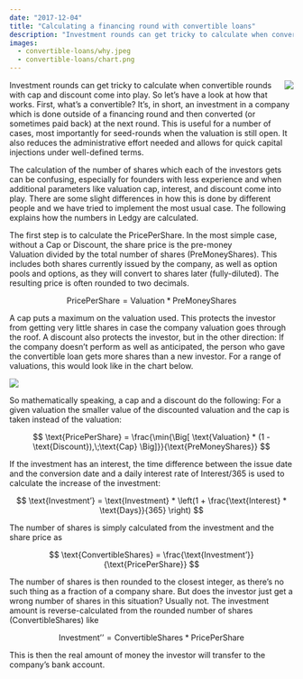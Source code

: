 ```yaml
---
date: "2017-12-04"
title: "Calculating a financing round with convertible loans"
description: "Investment rounds can get tricky to calculate when convertible rounds with cap and discount come into play. So let’s have a look at how that works."
images:
  - convertible-loans/why.jpeg
  - convertible-loans/chart.png
---
```


<Img src="why.jpeg" align="right" />

Investment rounds can get tricky to calculate when convertible rounds with cap and discount come into play. So let’s have a look at how that works. First, what’s a convertible? It’s, in short, an investment in a company which is done outside of a financing round and then converted (or sometimes paid back) at the next round. This is useful for a number of cases, most importantly for seed-rounds when the valuation is still open. It also reduces the administrative effort needed and allows for quick capital injections under well-defined terms.

The calculation of the number of shares which each of the investors gets can be confusing, especially for founders with less experience and when additional parameters like valuation cap, interest, and discount come into play. There are some slight differences in how this is done by different people and we have tried to implement the most usual case. The following explains how the numbers in Ledgy are calculated.


The first step is to calculate the $\text{PricePerShare}$. In the most simple case, without a $\text{Cap}$ or $\text{Discount}$, the share price is the pre-money $\text{Valuation}$ divided by the total number of shares ($\text{PreMoneyShares}$). This includes both shares currently issued by the company, as well as option pools and options, as they will convert to shares later (fully-diluted). The resulting price is often rounded to two decimals.

$$
\text{PricePerShare} = \text{Valuation} * \text{PreMoneyShares}
$$

A cap puts a maximum on the valuation used. This protects the investor from getting very little shares in case the company valuation goes through the roof. A discount also protects the investor, but in the other direction: If the company doesn’t perform as well as anticipated, the person who gave the convertible loan gets more shares than a new investor. For a range of valuations, this would look like in the chart below.

<Img src="chart.png" caption="Example for the stake which an investor will get for a range of company valuations" />

So mathematically speaking, a cap and a discount do the following: For a given valuation the smaller value of the discounted valuation and the cap is taken instead of the valuation:

$$
\text{PricePerShare} = \frac{\min{\Big[ \text{Valuation} * (1 - \text{Discount}),\;\text{Cap} \Big]}}{\text{PreMoneyShares}}
$$

If the investment has an interest, the time difference between the issue date and the conversion date and a daily interest rate of $\text{Interest}/365$ is used to calculate the increase of the investment:

$$
\text{Investment’} = \text{Investment} * \left(1 + \frac{\text{Interest} * \text{Days}}{365} \right)
$$

The number of shares is simply calculated from the investment and the share price as

$$
\text{ConvertibleShares} = \frac{\text{Investment’}}{\text{PricePerShare}}
$$


The number of shares is then rounded to the closest integer, as there’s no such thing as a fraction of a company share. But does the investor just get a wrong number of shares in this situation? Usually not. The investment amount is reverse-calculated from the rounded number of shares ($\text{ConvertibleShares}$) like

$$
\text{Investment’’} = \text{ConvertibleShares} * \text{PricePerShare}
$$

This is then the real amount of money the investor will transfer to the company’s bank account.
